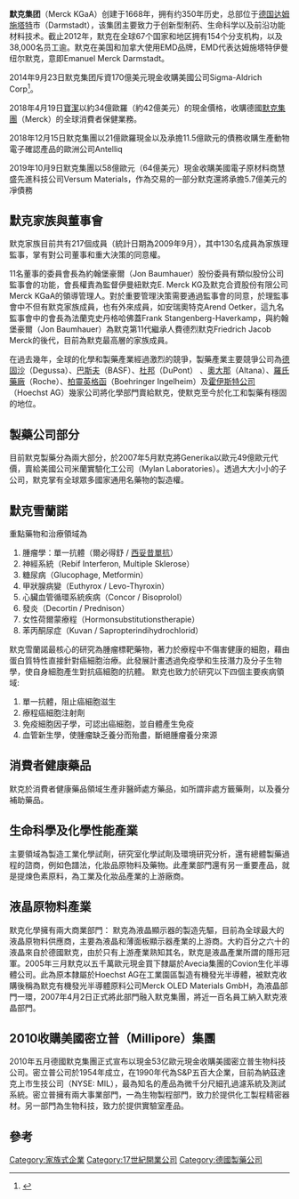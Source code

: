 {{Distinguish2|位于美国的制药公司[[默克公司|默克公司]]（或称默沙东）}}
{{多個問題|
{{Refimprove|time=2021-06-02T13:05:22+00:00}}
{{copyedit|time=2020-12-01}}
}}
{{Infobox company
| company_name = 德國默克集團
| logo = File:Logo Merck KGaA 2015.svg
| company_type = [[上市公司|上市公司]] {{tsl|en|Kommanditgesellschaft auf Aktien|德國注册}} ({{FWB|MRK}})
| foundation = 1668年
| founder = 弗里德里希 雅各 默克
| location = [[德國|德國]][[達姆施塔特|達姆施塔特]]
| key_people = 卡爾-克雷 <small>([[行政總裁|CEO]]及董事局主席)</small>、威廉 錫姆森 <small>(理事會主席)</small>
| industry = [[化工|化工]]、[[製藥|製藥]]
| products = [[液晶|液晶]]、[[生命科學|生命科學]]、[[非處方藥|非處方藥]]、[[小分子|小分子]]及[[生物製藥|生物製藥]]
| services = 
| revenue = [[Euro|€]]9.291 billion <small>(2010)</small><ref name="AR2010">{{cite web |url=http://merck.online-report.eu/2010/ar/servicepages/downloads/files/entire_merck_ar10.pdf |title=Annual Report 2010 |accessdate=21 February 2011 |publisher=Merck |archive-date=2012-03-20 |archive-url=https://web.archive.org/web/20120320161831/http://merck.online-report.eu/2010/ar/servicepages/downloads/files/entire_merck_ar10.pdf |dead-url=no }}</ref>
| operating_income = €1.113 billion <small>（2010）</small><ref name="AR2010" />
| net_income = €632.1 million <small>（2010）</small><ref name="AR2010" />
| assets = €22.39 billion <small>（end 2010）</small><ref name="AR2010" />
| equity = €10.37 billion <small>（end 2010）</small><ref name="AR2010" />
| num_employees = 38000 <small>(end 2012)</small><ref name="AR2010" />
| parent = 
| divisions = 
| owner = 
| homepage = {{URL|https://www.merckgroup.com}}
| intl = yes
}}
'''默克集团'''（Merck KGaA）创建于1668年，拥有约350年历史，总部位于[[德国|德国]][[达姆施塔特|达姆施塔特]]市（Darmstadt），该集团主要致力于创新型制药、生命科学以及前沿功能材料技术。截止2012年，默克在全球67个国家和地区拥有154个分支机构，以及38,000名员工逾。默克在美国和加拿大使用EMD品牌，EMD代表达姆施塔特伊曼纽尔默克，意即Emanuel Merck Darmstadt。

2014年9月23日默克集团斥資170億美元現金收購美國公司Sigma-Aldrich Corp<ref>{{Cite web |url=http://cn.wsj.com/big5/20140923/biz074105.asp |title=默克公司將斥資170億美元收購Sigma-Aldrich - 亞洲華爾街日報 |access-date=2015-04-19 |archive-date=2016-03-05 |archive-url=https://web.archive.org/web/20160305151454/http://cn.wsj.com/big5/20140923/biz074105.asp |dead-url=no }}</ref>。

2018年4月19日[[寶潔|寶潔]]以約34億歐羅（約42億美元）的現金價格，收購德國[[默克集團|默克集團]]（Merck）的全球消費者保健業務。

2018年12月15日默克集團以21億歐羅現金以及承擔11.5億歐元的債務收購生產動物電子確認產品的歐洲公司Antelliq

2019年10月9日默克集團以58億歐元（64億美元）現金收購美國電子原材料商慧盛先進科技公司Versum Materials，作為交易的一部分默克還將承擔5.7億美元的凈債務

== 默克家族與董事會 ==
默克家族目前共有217個成員（統計日期為2009年9月），其中130名成員為家族理監事，掌有對公司董事和重大決策的同意權。

11名董事的委員會長為約翰堡豪爾（Jon Baumhauer）股份委員有類似股份公司監事會的功能，會長權責為監督伊曼紐默克E. Merck KG及默克合資股份有限公司Merck KGaA的領導管理人。對於重要管理決策需要通過監事會的同意，於理監事會中不但有默克家族成員，也有外來成員，如安瑞奧特克Arend Oetker，這九名監事會中的會長為法蘭克史丹格哈佛蓋Frank Stangenberg-Haverkamp，與約翰堡豪爾（Jon Baumhauer）為默克第11代繼承人費德烈默克Friedrich Jacob Merck的後代，目前為默克最高層的家族成員。

在過去幾年，全球的化學和製藥產業經過激烈的競爭，製藥產業主要競爭公司為[[德固沙|德固沙]]（Degussa）、[[巴斯夫|巴斯夫]]（BASF）、[[杜邦|杜邦]]（DuPont） 、[[奧大那|奧大那]]（Altana）、[[羅氏藥廠|羅氏藥廠]]（Roche）、[[柏靈英格函|柏靈英格函]]（Boehringer Ingelheim）及[[霍伊斯特公司|霍伊斯特公司]]（Hoechst AG）幾家公司將化學部門賣給默克，使默克至今於化工和製藥有穩固的地位。

== 製藥公司部分 ==
目前默克製藥分為兩大部分，於2007年5月默克將Generika以歐元49億歐元代價，賣給美國公司米蘭實驗化工公司（Mylan Laboratories）。透過大大小小的子公司，默克掌有全球眾多國家通用名藥物的製造權。

==默克雪蘭諾==
重點藥物和治療領域為
# 腫瘤學：單一抗體（爾必得舒 / [[西妥昔單抗|西妥昔單抗]]）
# 神經系統（Rebif Interferon, Multiple Sklerose）
# 糖尿病（Glucophage, Metformin）
# 甲狀腺病變（Euthyrox / Levo-Thyroxin）
# 心臟血管循環系統疾病（Concor / Bisoprolol）
# 發炎（Decortin / Prednison）
# 女性荷爾蒙療程（Hormonsubstitutionstherapie）
# 苯丙酮尿症（Kuvan / Sapropterindihydrochlorid）

默克雪蘭諾最核心的研究為腫瘤標靶藥物，著力於療程中不傷害健康的細胞，藉由蛋白質特性直接針對癌細胞治療。此發展計畫透過免疫學和生技潛力及分子生物學，使自身細胞產生對抗癌細胞的抗體。
默克也致力於研究以下四個主要疾病領域:
# 單一抗體，阻止癌細胞滋生
# 療程癌細胞注射劑
# 免疫細胞因子學，可認出癌細胞，並自體產生免疫
# 血管新生學，使腫瘤缺乏養分而殆盡，斷絕腫瘤養分來源

==消費者健康藥品==
默克於消費者健康藥品領域生產非醫師處方藥品，如所謂非處方籤藥劑，以及養分補助藥品。

==生命科學及化學性能產業==
主要領域為製造工業化學試劑，研究室化學試劑及環境研究分析，還有總體製藥過程的諮商，例如色譜法，化妝品原物料及藥物。此產業部門還有另一重要產品，就是提煉色素原料，為工業及化妝品產業的上游廠商。

==液晶原物料產業==
默克化學擁有兩大商業部門：
默克為液晶顯示器的製造先驅，目前為全球最大的液晶原物料供應商，主要為液晶和薄面板顯示器產業的上游商。大約百分之六十的液晶來自於德國默克，由於只有上游產業熟知其名，默克是液晶產業所謂的隱形冠軍。2005年三月默克以五千萬歐元現金買下隸屬於Avecia集團的Covion生化半導體公司。此為原本隸屬於Hoechst AG在工業園區製造有機發光半導體，被默克收購後稱為默克有機發光半導體原料公司Merck OLED Materials GmbH，為液晶部門一環，2007年4月2日正式將此部門融入默克集團，將近一百名員工納入默克液晶部門。

==2010收購美國密立普（Millipore）集團==
2010年五月德國默克集團正式宣布以現金53亿歐元現金收購美國密立普生物科技公司。密立普公司於1954年成立，在1990年代為S&P五百大企業，目前為納茲達克上市生技公司（NYSE: MIL），最為知名的產品為微千分尺細孔過濾系統及測試系統。密立普擁有兩大事業部門，一為生物製程部門，致力於提供化工製程精密器材。另一部門為生物科技，致力於提供實驗室產品。

==參考==
{{reflist}}

{{DAX指數成份公司}}
{{Authority control}}
[[Category:家族式企業|Category:家族式企業]]
[[Category:17世紀開業公司|Category:17世紀開業公司]]
[[Category:德國製藥公司|Category:德國製藥公司]]